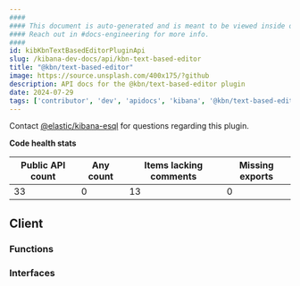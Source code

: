 ```yaml
---
####
#### This document is auto-generated and is meant to be viewed inside our experimental, new docs system.
#### Reach out in #docs-engineering for more info.
####
id: kibKbnTextBasedEditorPluginApi
slug: /kibana-dev-docs/api/kbn-text-based-editor
title: "@kbn/text-based-editor"
image: https://source.unsplash.com/400x175/?github
description: API docs for the @kbn/text-based-editor plugin
date: 2024-07-29
tags: ['contributor', 'dev', 'apidocs', 'kibana', '@kbn/text-based-editor']
---
```




Contact [@elastic/kibana-esql](https://github.com/orgs/elastic/teams/kibana-esql) for questions regarding this plugin.

**Code health stats**

| Public API count  | Any count | Items lacking comments | Missing exports |
|-------------------|-----------|------------------------|-----------------|
| 33 | 0 | 13 | 0 |

## Client

### Functions
<DocDefinitionList data={kbnTextBasedEditorObj.client.functions}/>

### Interfaces
<DocDefinitionList data={kbnTextBasedEditorObj.client.interfaces}/>

